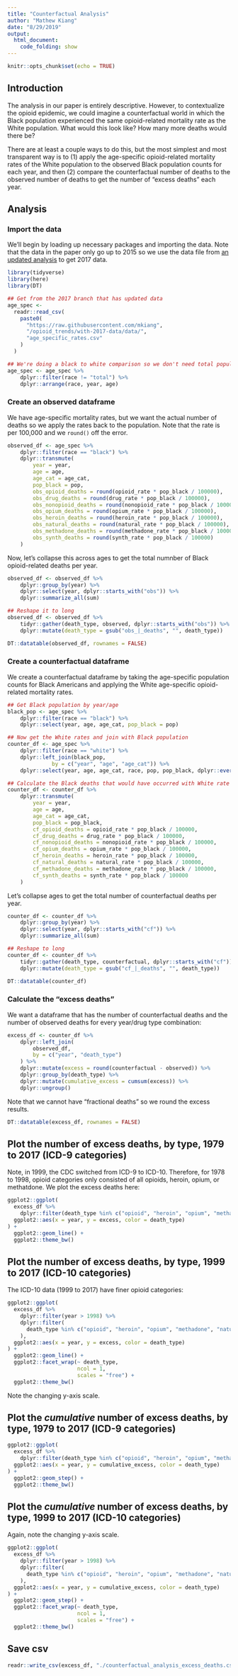 ```yaml
---
title: "Counterfactual Analysis"
author: "Mathew Kiang"
date: "8/29/2019"
output:
  html_document:
    code_folding: show
---
```


```r
knitr::opts_chunk$set(echo = TRUE)
```

## Introduction

The analysis in our paper is entirely descriptive. However, to contextualize the opioid epidemic, we could imagine a counterfactual world in which the Black population experienced the same opioid-related mortality rate as the White population. What would this look like? How many more deaths would there be? 

There are at least a couple ways to do this, but the most simplest and most transparent way is to (1) apply the age-specific opioid-related mortality rates of the White population to the observed Black population counts for each year, and then (2) compare the counterfactual number of deaths to the observed number of deaths to get the number of "excess deaths" each year. 

## Analysis

### Import the data 

We'll begin by loading up necessary packages and importing the data. Note that the data in the paper only go up to 2015 so we use the data file from [an updated analysis](https://htmlpreview.github.io/?https://github.com/mkiang/opioid_trends/blob/master/rmds/add_analyses/add_2017_data.html) to get 2017 data. 

```r
library(tidyverse)
library(here)
library(DT)

## Get from the 2017 branch that has updated data
age_spec <-
  readr::read_csv(
    paste0(
      "https://raw.githubusercontent.com/mkiang",
      "/opioid_trends/with-2017-data/data/",
      "age_specific_rates.csv"
    )
  )

## We're doing a black to white comparison so we don't need total population
age_spec <- age_spec %>% 
    dplyr::filter(race != "total") %>% 
    dplyr::arrange(race, year, age)
```

### Create an observed dataframe
We have age-specific mortality rates, but we want the actual number of deaths so we apply the rates back to the population. Note that the rate is per 100,000 and we `round()` off the error.

```r
observed_df <- age_spec %>% 
    dplyr::filter(race == "black") %>% 
    dplyr::transmute(
        year = year, 
        age = age, 
        age_cat = age_cat, 
        pop_black = pop, 
        obs_opioid_deaths = round(opioid_rate * pop_black / 100000), 
        obs_drug_deaths = round(drug_rate * pop_black / 100000), 
        obs_nonopioid_deaths = round(nonopioid_rate * pop_black / 100000), 
        obs_opium_deaths = round(opium_rate * pop_black / 100000), 
        obs_heroin_deaths = round(heroin_rate * pop_black / 100000), 
        obs_natural_deaths = round(natural_rate * pop_black / 100000), 
        obs_methadone_deaths = round(methadone_rate * pop_black / 100000), 
        obs_synth_deaths = round(synth_rate * pop_black / 100000)
    )
```

Now, let's collapse this across ages to get the total numnber of Black opioid-related deaths per year.

```r
observed_df <- observed_df %>% 
    dplyr::group_by(year) %>% 
    dplyr::select(year, dplyr::starts_with("obs")) %>% 
    dplyr::summarize_all(sum)

## Reshape it to long
observed_df <- observed_df %>%
    tidyr::gather(death_type, observed, dplyr::starts_with("obs")) %>%
    dplyr::mutate(death_type = gsub("obs_|_deaths", "", death_type))
```

```r
DT::datatable(observed_df, rownames = FALSE)
```

### Create a counterfactual dataframe
We create a counterfactual dataframe by taking the age-specific population counts for Black Americans and applying the White age-specific opioid-related mortality rates. 

```r
## Get Black population by year/age
black_pop <- age_spec %>% 
    dplyr::filter(race == "black") %>% 
    dplyr::select(year, age, age_cat, pop_black = pop)

## Now get the White rates and join with Black population
counter_df <- age_spec %>% 
    dplyr::filter(race == "white") %>% 
    dplyr::left_join(black_pop,
              by = c("year", "age", "age_cat")) %>% 
    dplyr::select(year, age, age_cat, race, pop, pop_black, dplyr::everything())

## Calculate the Black deaths that would have occurred with White rate
counter_df <- counter_df %>% 
    dplyr::transmute(
        year = year, 
        age = age, 
        age_cat = age_cat, 
        pop_black = pop_black, 
        cf_opioid_deaths = opioid_rate * pop_black / 100000, 
        cf_drug_deaths = drug_rate * pop_black / 100000, 
        cf_nonopioid_deaths = nonopioid_rate * pop_black / 100000, 
        cf_opium_deaths = opium_rate * pop_black / 100000, 
        cf_heroin_deaths = heroin_rate * pop_black / 100000, 
        cf_natural_deaths = natural_rate * pop_black / 100000, 
        cf_methadone_deaths = methadone_rate * pop_black / 100000, 
        cf_synth_deaths = synth_rate * pop_black / 100000
    )
```

Let's collapse ages to get the total number of counterfactual deaths per year. 
```r
counter_df <- counter_df %>% 
    dplyr::group_by(year) %>% 
    dplyr::select(year, dplyr::starts_with("cf")) %>% 
    dplyr::summarize_all(sum)

## Reshape to long
counter_df <- counter_df %>% 
    tidyr::gather(death_type, counterfactual, dplyr::starts_with("cf")) %>% 
    dplyr::mutate(death_type = gsub("cf_|_deaths", "", death_type))
```

```r
DT::datatable(counter_df)
```

### Calculate the "excess deaths"

We want a dataframe that has the number of counterfactual deaths and the number of observed deaths for every year/drug type combination:

```r
excess_df <- counter_df %>% 
    dplyr::left_join(
        observed_df, 
        by = c("year", "death_type")
    ) %>% 
    dplyr::mutate(excess = round(counterfactual - observed)) %>% 
    dplyr::group_by(death_type) %>% 
    dplyr::mutate(cumulative_excess = cumsum(excess)) %>% 
    dplyr::ungroup()
```

Note that we cannot have "fractional deaths" so we round the excess results. 

```r
DT::datatable(excess_df, rownames = FALSE)
```

## Plot the number of excess deaths, by type, 1979 to 2017 (ICD-9 categories)

Note, in 1999, the CDC switched from ICD-9 to ICD-10. Therefore, for 1978 to 1998, opioid categories only consisted of all opioids, heroin, opium, or methatdone. We plot the excess deaths here:

```r
ggplot2::ggplot(
  excess_df %>%
    dplyr::filter(death_type %in% c("opioid", "heroin", "opium", "methadone")),
  ggplot2::aes(x = year, y = excess, color = death_type)
) +
  ggplot2::geom_line() +
  ggplot2::theme_bw()
```

## Plot the number of excess deaths, by type, 1999 to 2017 (ICD-10 categories)

The ICD-10 data (1999 to 2017) have finer opioid categories:

```r
ggplot2::ggplot(
  excess_df %>%
    dplyr::filter(year > 1998) %>%
    dplyr::filter(
      death_type %in% c("opioid", "heroin", "opium", "methadone", "natural", "synth")
    ),
  ggplot2::aes(x = year, y = excess, color = death_type)
) +
  ggplot2::geom_line() +
  ggplot2::facet_wrap(~ death_type,
                      ncol = 1,
                      scales = "free") +
  ggplot2::theme_bw()
```
Note the changing y-axis scale. 

## Plot the *cumulative* number of excess deaths, by type, 1979 to 2017 (ICD-9 categories)
```r
ggplot2::ggplot(
  excess_df %>%
    dplyr::filter(death_type %in% c("opioid", "heroin", "opium", "methadone")),
  ggplot2::aes(x = year, y = cumulative_excess, color = death_type)
) +
  ggplot2::geom_step() +
  ggplot2::theme_bw()
```

## Plot the *cumulative* number of excess deaths, by type, 1999 to 2017 (ICD-10 categories)

Again, note the changing y-axis scale. 

```r
ggplot2::ggplot(
  excess_df %>%
    dplyr::filter(year > 1998) %>%
    dplyr::filter(
      death_type %in% c("opioid", "heroin", "opium", "methadone", "natural", "synth")
    ),
  ggplot2::aes(x = year, y = cumulative_excess, color = death_type)
) +
  ggplot2::geom_step() +
  ggplot2::facet_wrap(~ death_type,
                      ncol = 1,
                      scales = "free") +
  ggplot2::theme_bw()
```

## Save csv
```r
readr::write_csv(excess_df, "./counterfactual_analysis_excess_deaths.csv")
```

